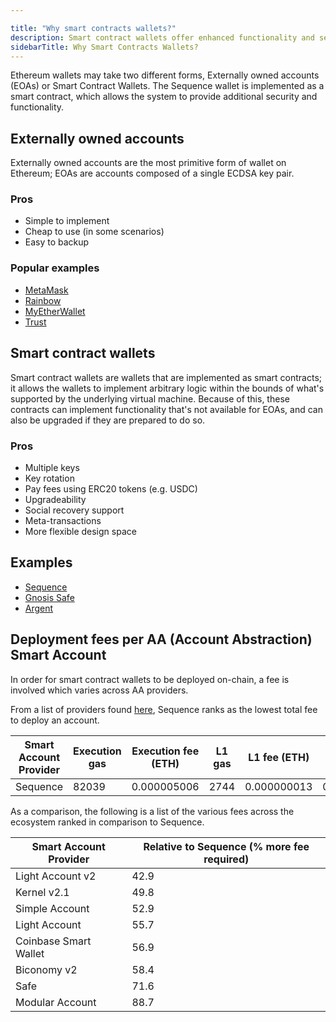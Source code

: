 ```yaml
---

title: "Why smart contracts wallets?"
description: Smart contract wallets offer enhanced functionality and security compared to externally owned accounts. Examples include Sequence, Gnosis Safe, and Argent. Sequence has the lowest deployment fees among various smart account providers, making it a cost-effective option for users.
sidebarTitle: Why Smart Contracts Wallets?
---
```





Ethereum wallets may take two different forms, Externally owned accounts (EOAs) or Smart Contract Wallets.
The Sequence wallet is implemented as a smart contract, which allows the system to provide additional security and functionality.

## Externally owned accounts

Externally owned accounts are the most primitive form of wallet on Ethereum; EOAs are accounts composed of a single ECDSA key pair.

### Pros

- Simple to implement
- Cheap to use (in some scenarios)
- Easy to backup

### Popular examples

- [MetaMask](https://metamask.io/)
- [Rainbow](https://rainbow.me/)
- [MyEtherWallet](https://www.myetherwallet.com/)
- [Trust](https://trustwallet.com/)

## Smart contract wallets

Smart contract wallets are wallets that are implemented as smart contracts; it allows the wallets to implement arbitrary logic within the bounds of what's supported by the underlying virtual machine.
Because of this, these contracts can implement functionality that's not available for EOAs, and can also be upgraded if they are prepared to do so.

### Pros

- Multiple keys
- Key rotation
- Pay fees using ERC20 tokens (e.g. USDC)
- Upgradeability
- Social recovery support
- Meta-transactions
- More flexible design space

## Examples

- [Sequence](https://sequence.app/)
- [Gnosis Safe](https://safe.global/)
- [Argent](https://www.argent.xyz/)

## Deployment fees per AA (Account Abstraction) Smart Account

In order for smart contract wallets to be deployed on-chain, a fee is involved which varies across AA providers.

From a list of providers found [here](https://github.com/ScreamingHawk/aa-benchmarks), Sequence ranks as the lowest total fee to deploy an account.

| Smart Account Provider | Execution gas | Execution fee (ETH) | L1 gas | L1 fee (ETH) | Total fee (ETH) | Total fee (USD) |  
|------------------------|---------------|---------------------|--------|--------------|-----------------|-----------------|
| Sequence | 82039   | 0.000005006 | 2744 | 0.000000013 | 0.000005020 | $0.0148 |

As a comparison, the following is a list of the various fees across the ecosystem ranked in comparison to Sequence.

| Smart Account Provider | Relative to Sequence (% more fee required) |  
|------------------------|------------------------|
| Light Account v2 | 42.9   | 
| Kernel v2.1 | 49.8   | 
| Simple Account | 52.9   | 
| Light Account | 55.7   | 
| Coinbase Smart Wallet | 56.9   |
| Biconomy  v2 | 58.4   | 
| Safe | 71.6   | 
| Modular Account | 88.7 |